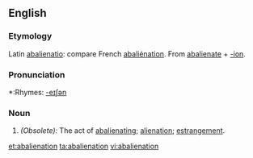 ==English==

===Etymology===
Latin [[abalienatio]]: compare French [[abaliénation]]. From [[abalienate]] + [[-ion]].

===Pronunciation===
*:Rhymes: [[Rhymes:English:-eɪʃǝn|-eɪʃǝn]]

===Noun===
{{en-noun}}

#''(Obsolete):'' The act of [[abalienating]]; [[alienation]]; [[estrangement]].

[[et:abalienation]]
[[ta:abalienation]]
[[vi:abalienation]]